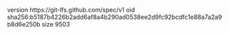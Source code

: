 version https://git-lfs.github.com/spec/v1
oid sha256:b5187b4226b2add6af8a4b290ad0538ee2d9fc92bcdfc1e88a7a2a9b8d6e250b
size 9503

